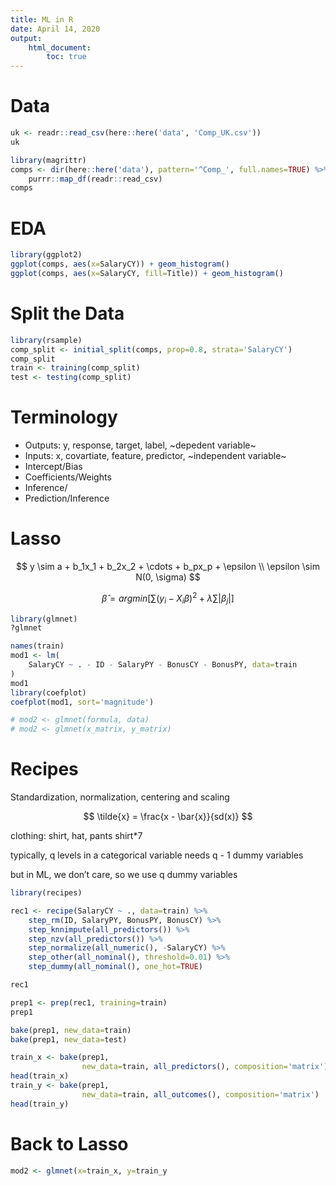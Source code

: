 ```yaml
---
title: ML in R
date: April 14, 2020
output:
    html_document:
        toc: true
---
```


# Data

```r
uk <- readr::read_csv(here::here('data', 'Comp_UK.csv'))
uk
```

```r
library(magrittr)
comps <- dir(here::here('data'), pattern='^Comp_', full.names=TRUE) %>% 
    purrr::map_df(readr::read_csv)
comps
```

# EDA

```r
library(ggplot2)
ggplot(comps, aes(x=SalaryCY)) + geom_histogram()
ggplot(comps, aes(x=SalaryCY, fill=Title)) + geom_histogram()
```

# Split the Data

```r
library(rsample)
comp_split <- initial_split(comps, prop=0.8, strata='SalaryCY')
comp_split
train <- training(comp_split)
test <- testing(comp_split)
```

# Terminology

- Outputs: y, response, target, label, ~depedent variable~
- Inputs: x, covartiate, feature, predictor, ~independent variable~
- Intercept/Bias
- Coefficients/Weights
- Inference/<NA>
- Prediction/Inference

# Lasso

$$
y \sim a + b_1x_1 + b_2x_2 + \cdots + b_px_p + \epsilon \\
\epsilon \sim N(0, \sigma)
$$

$$
\hat{\beta} = argmin \left [ \sum (y_i - X_i\beta)^2 + \lambda \sum |\beta_j| \right ]
$$

```r
library(glmnet)
?glmnet
```

```r
names(train)
mod1 <- lm(
    SalaryCY ~ . - ID - SalaryPY - BonusCY - BonusPY, data=train
)
mod1
library(coefplot)
coefplot(mod1, sort='magnitude')
```

```r
# mod2 <- glmnet(formula, data)
# mod2 <- glmnet(x_matrix, y_matrix)
```

# Recipes

Standardization, normalization, centering and scaling

$$
\tilde{x} = \frac{x - \bar{x}}{sd(x)}
$$

clothing: shirt, hat, pants
shirt*7

typically, q levels in a categorical variable needs q - 1 dummy variables

but in ML, we don't care, so we use q dummy variables

```r
library(recipes)

rec1 <- recipe(SalaryCY ~ ., data=train) %>% 
    step_rm(ID, SalaryPY, BonusPY, BonusCY) %>% 
    step_knnimpute(all_predictors()) %>% 
    step_nzv(all_predictors()) %>% 
    step_normalize(all_numeric(), -SalaryCY) %>% 
    step_other(all_nominal(), threshold=0.01) %>% 
    step_dummy(all_nominal(), one_hot=TRUE)

rec1

prep1 <- prep(rec1, training=train)
prep1
```

```r
bake(prep1, new_data=train)
bake(prep1, new_data=test)
```

```r
train_x <- bake(prep1, 
                new_data=train, all_predictors(), composition='matrix')
head(train_x)
train_y <- bake(prep1, 
                new_data=train, all_outcomes(), composition='matrix')
head(train_y)
```

# Back to Lasso

```r
mod2 <- glmnet(x=train_x, y=train_y
```

